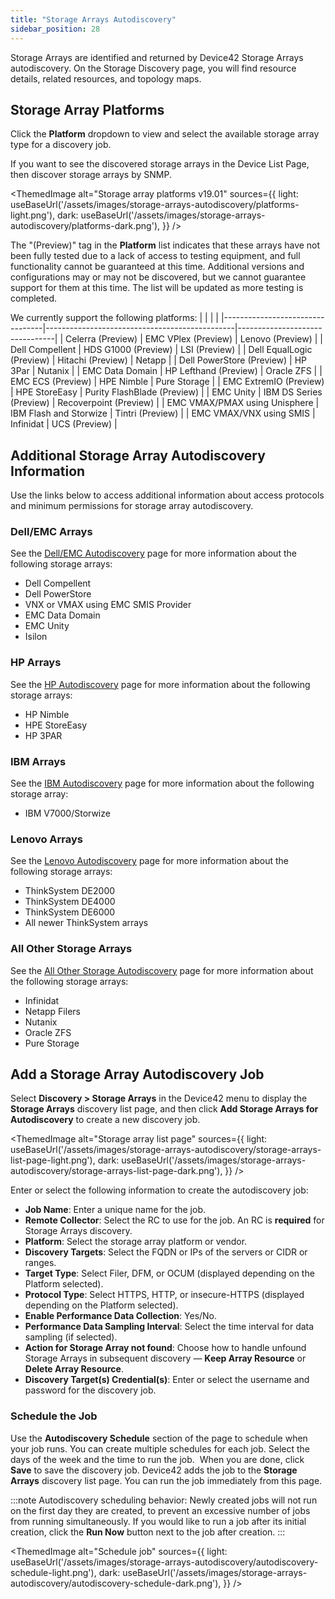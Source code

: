 ```yaml
---
title: "Storage Arrays Autodiscovery"
sidebar_position: 28
---
```



Storage Arrays are identified and returned by Device42 Storage Arrays autodiscovery. On the Storage Discovery page, you will find resource details, related resources, and topology maps. 

## Storage Array Platforms

Click the **Platform** dropdown to view and select the available storage array type for a discovery job.

If you want to see the discovered storage arrays in the Device List Page, then discover storage arrays by SNMP.

<ThemedImage
  alt="Storage array platforms v19.01"
  sources={{
    light: useBaseUrl('/assets/images/storage-arrays-autodiscovery/platforms-light.png'),
    dark: useBaseUrl('/assets/images/storage-arrays-autodiscovery/platforms-dark.png'),
  }}
/>

The "(Preview)" tag in the **Platform** list indicates that these arrays have not been fully tested due to a lack of access to testing equipment, and full functionality cannot be guaranteed at this time. Additional versions and configurations may or may not be discovered, but we cannot guarantee support for them at this time. The list will be updated as more testing is completed.

We currently support the following platforms:
|   |                               |                   |
|---------------------------------|-----------------------------------------------|--------------------------------|
| Celerra (Preview)               | EMC VPlex (Preview)                          | Lenovo (Preview)               |
| Dell Compellent                 | HDS G1000 (Preview)                          | LSI (Preview)                  |
| Dell EqualLogic (Preview)       | Hitachi (Preview)                            | Netapp                         |
| Dell PowerStore (Preview)       | HP 3Par                                      | Nutanix                        |
| EMC Data Domain                 | HP Lefthand (Preview)                        | Oracle ZFS                     |
| EMC ECS (Preview)               | HPE Nimble                                   | Pure Storage                   |
| EMC ExtremIO (Preview)          | HPE StoreEasy                                | Purity FlashBlade (Preview)    |
| EMC Unity                       | IBM DS Series (Preview)                      | Recoverpoint (Preview)         |
| EMC VMAX/PMAX using Unisphere   | IBM Flash and Storwize                       | Tintri (Preview)               |
| EMC VMAX/VNX using SMIS         | Infinidat                                    | UCS (Preview)                  |


## Additional Storage Array Autodiscovery Information

Use the links below to access additional information about access protocols and minimum permissions for storage array autodiscovery.

### Dell/EMC Arrays

See the [Dell/EMC Autodiscovery](auto-discovery/storage-arrays-autodiscovery/dell-emc-autodiscovery.md) page for more information about the following storage arrays:

- Dell Compellent
- Dell PowerStore
- VNX or VMAX using EMC SMIS Provider
- EMC Data Domain
- EMC Unity
- Isilon

### HP Arrays

See the [HP Autodiscovery](auto-discovery/storage-arrays-autodiscovery/hp-autodiscovery.md) page for more information about the following storage arrays:

- HP Nimble
- HPE StoreEasy
- HP 3PAR

### IBM Arrays

See the [IBM Autodiscovery](auto-discovery/storage-arrays-autodiscovery/ibm-autodiscovery.md) page for more information about the following storage array:

- IBM V7000/Storwize

### Lenovo Arrays

See the [Lenovo Autodiscovery](auto-discovery/storage-arrays-autodiscovery/lenovo-autodiscovery.md) page for more information about the following storage arrays:

- ThinkSystem DE2000
- ThinkSystem DE4000
- ThinkSystem DE6000
- All newer ThinkSystem arrays

### All Other Storage Arrays

See the [All Other Storage Autodiscovery](auto-discovery/storage-arrays-autodiscovery/all-other-storage-autodiscovery.md) page for more information about the following storage arrays:

- Infinidat
- Netapp Filers
- Nutanix
- Oracle ZFS
- Pure Storage

## Add a Storage Array Autodiscovery Job

Select **Discovery > Storage Arrays** in the Device42 menu to display the **Storage Arrays** discovery list page, and then click **Add Storage Arrays for Autodiscovery** to create a new discovery job.  

<ThemedImage
  alt="Storage array list page"
  sources={{
    light: useBaseUrl('/assets/images/storage-arrays-autodiscovery/storage-arrays-list-page-light.png'),
    dark: useBaseUrl('/assets/images/storage-arrays-autodiscovery/storage-arrays-list-page-dark.png'),
  }}
/>

Enter or select the following information to create the autodiscovery job:

* **Job Name**: Enter a unique name for the job.
* **Remote Collector**: Select the RC to use for the job. An RC is **required** for Storage Arrays discovery.
* **Platform**: Select the storage array platform or vendor.
* **Discovery Targets**: Select the FQDN or IPs of the servers or CIDR or ranges.
* **Target Type**: Select Filer, DFM, or OCUM (displayed depending on the Platform selected).
* **Protocol Type**: Select HTTPS, HTTP, or insecure-HTTPS (displayed depending on the Platform selected).
* **Enable Performance Data Collection**: Yes/No.
* **Performance Data Sampling Interval**: Select the time interval for data sampling (if selected).
* **Action for Storage Array not found**: Choose how to handle unfound Storage Arrays in subsequent discovery — **Keep Array Resource** or **Delete Array Resource**.
* **Discovery Target(s) Credential(s)**: Enter or select the username and password for the discovery job.

### Schedule the Job

Use the **Autodiscovery Schedule** section of the page to schedule when your job runs. You can create multiple schedules for each job. Select the days of the week and the time to run the job.  When you are done, click **Save** to save the discovery job. Device42 adds the job to the **Storage Arrays** discovery list page. You can run the job immediately from this page. 

:::note
Autodiscovery scheduling behavior: Newly created jobs will not run on the first day they are created, to prevent an excessive number of jobs from running simultaneously. If you would like to run a job after its initial creation, click the **Run Now** button next to the job after creation.
:::

<ThemedImage
  alt="Schedule job"
  sources={{
    light: useBaseUrl('/assets/images/storage-arrays-autodiscovery/autodiscovery-schedule-light.png'),
    dark: useBaseUrl('/assets/images/storage-arrays-autodiscovery/autodiscovery-schedule-dark.png'),
  }}
/>
